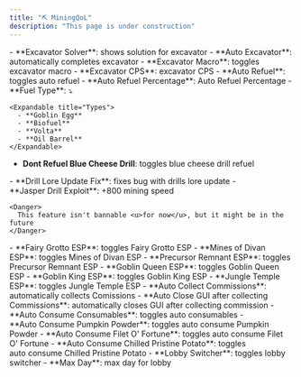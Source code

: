 ```yaml
---
title: "⛏️ MiningQoL"
description: "This page is under construction"
---
```


<Accordion title="Excavator" icon="sparkles">
  - **Excavator Solver**: shows solution for excavator
  - **Auto Excavator**: automatically completes excavator
  - **Excavator Macro**: toggles excavator macro
  - **Excavator CPS**: excavator CPS
</Accordion>

<Accordion title="Refuel" icon="sparkles">
  - **Auto Refuel**: toggles auto refuel
  - **Auto Refuel Percentage**: Auto Refuel Percentage
  - **Fuel Type**: ⤵

    <Expandable title="Types">
      - **Goblin Egg**
      - **Biofuel**
      - **Volta**
      - **Oil Barrel**
    </Expandable>
  - **Dont Refuel Blue Cheese Drill**: toggles blue cheese drill refuel
</Accordion>

<Accordion title="Drill" icon="sparkles">
  - **Drill Lore Update Fix**: fixes bug with drills lore update
  - **Jasper Drill Exploit**: +800 mining speed

    <Danger>
      This feature isn't bannable <u>for now</u>, but it might be in the future
    </Danger>
</Accordion>

<Accordion title="ESP" icon="sparkles">
  - **Fairy Grotto ESP**: toggles Fairy Grotto ESP
  - **Mines of Divan ESP**: toggles Mines of Divan ESP
  - **Precursor Remnant ESP**: toggles Precursor Remnant ESP
  - **Goblin Queen ESP**: toggles Goblin Queen ESP
  - **Goblin King ESP**: toggles Goblin King ESP
  - **Jungle Temple ESP**: toggles Jungle Temple ESP
</Accordion>

<Accordion title="Commissions" icon="sparkles">
  - **Auto Collect Commissions**: automatically collects Comissions
  - **Auto Close GUI after collecting Commissions**: automatically closes GUI after collecting commission
</Accordion>

<Accordion title="Consumables" icon="sparkles">
  - **Auto Consume Consumables**: toggles auto consumables
  - **Auto Consume Pumpkin Powder**: toggles auto consume Pumpkin Powder
  - **Auto Consume Filet O' Fortune**: toggles auto consume Filet O' Fortune
  - **Auto Consume Chilled Pristine Potato**: toggles auto consume Chilled Pristine Potato
</Accordion>

<Accordion title="Lobby Switcher" icon="sparkles">
  - **Lobby Switcher**: toggles lobby switcher
  - **Max Day**: max day for lobby
</Accordion>